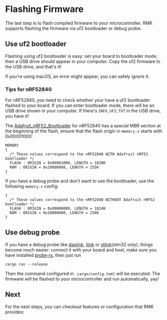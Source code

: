 # Flashing Firmware

The last step is to flash compiled firmware to your microcontroller. RMK supports flashing the firmware via uf2 bootloader or debug probe.

## Use uf2 bootloader

Flashing using uf2 bootloader is easy: set your board to bootloader mode, then a USB drive should appear in your computer. Copy the uf2 firmware to the USB drive, and that's it!

If you're using macOS, an error might appear, you can safely ignore it.

### Tips for nRF52840

For nRF52840, you need to check whether your have a uf2 bootloader flashed to your board. If you can enter bootloader mode, there will be an USB drive shown in your computer. If there's `INFO_UF2.TXT` in the USB drive, you have it! 

The [Adafruit_nRF52_Bootloader](https://github.com/adafruit/Adafruit_nRF52_Bootloader) for nRF52840 has a special MBR section at the beginning of the flash, ensure that the flash origin in `memory.x` starts with 0x00001000:

```
MEMORY
{
  /* These values correspond to the nRF52840 WITH Adafruit nRF52 bootloader */
  FLASH : ORIGIN = 0x00001000, LENGTH = 1020K
  RAM : ORIGIN = 0x20000008, LENGTH = 255K
}
```

If you have a debug probe and don't want to use the bootloader, use the following `memory.x` config:

```
{
  /* These values correspond to the nRF52840 WITHOUT Adafruit nRF52 bootloader */
  FLASH : ORIGIN = 0x00000000, LENGTH = 1024K
  RAM : ORIGIN = 0x20000000, LENGTH = 256K
}
```

## Use debug probe

If you have a debug probe like [daplink](https://daplink.io/), [jlink](https://www.segger.com/products/debug-probes/j-link/) or [stlink](https://github.com/stlink-org/stlink)(stm32 only), things become much easier: connect it with your board and host, make sure you have installed [probe-rs](https://probe.rs/), then just run

```shell
cargo run --release
```

Then the command configured in `.cargo/config.toml` will be executed. The firmware will be flashed to your microcontroller and run automatically, yay!

## Next

For the next steps, you can checkout features or configuration that RMK provides:



<div style={{ display: "grid", gridTemplateColumns: "repeat(2, 1fr)", gap: "20px"}}>
<LinkCard
      href="../features"
      title="Supported Features"
      description="Features that RMK supports"
/>

<LinkCard
      href="../configuration"
      title="Configuration"
      description="Explore how to configure RMK keyboard"
/>
</div>

